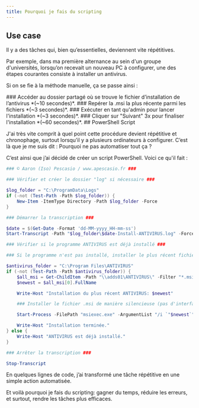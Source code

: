 ```yaml
---
title: Pourquoi je fais du scripting
---
```


## Use case
Il y a des tâches qui, bien qu’essentielles, deviennent vite répétitives. 

Par exemple, dans ma première alternance au sein d'un groupe d'universités, lorsqu’on recevait un nouveau PC à configurer, une des étapes courantes consiste à installer un antivirus. 

Si on se fie à la méthode manuelle, ça se passe ainsi :

<DynamicCallout>
<Steps>
  <Step>
    ### Accéder au dossier partagé 
    où se trouve le fichier d’installation de l’antivirus *(~10 secondes)*. 
  </Step>
  <Step>
    ### Repérer la .msi la plus récente
    parmi les fichiers *(~3 secondes)*.
  </Step>
  <Step>
    ### Exécuter en tant qu'admin 
    pour lancer l'installation *(~3 secondes)*.
  </Step>
  <Step>
    ### Cliquer sur "Suivant" 3x
    pour finaliser l'installation *(~60 secondes)*.
  </Step>
</Steps>
</DynamicCallout>
## PowerShell Script

J'ai très vite comprit à quel point cette procédure devient répétitive et chronophage, surtout lorsqu’il y a plusieurs ordinateurs à configurer. C’est là que je me suis dit : Pourquoi ne pas automatiser tout ça ?

C’est ainsi que j’ai décidé de créer un script PowerShell. Voici ce qu'il fait :

```ps1 {title="silentinstall.ps1"}
### © Aaron (Iso) Pescasio / www.apescasio.fr ###

### Vérifier et créer le dossier "log" si nécessaire ###

$log_folder = "C:\ProgramData\Logs"
if (-not (Test-Path -Path $log_folder)) {
    New-Item -ItemType Directory -Path $log_folder -Force
}

### Démarrer la transcription ###

$date = $(Get-Date -Format 'dd-MM-yyyy_HH-mm-ss')
Start-Transcript -Path "$log_folder\$date-Install-ANTIVIRUS.log" -Force

### Vérifier si le programme ANTIVIRUS est déjà installé ###

### Si le programme n'est pas installé, installer le plus récent fichier .msi ###

$antivirus_folder = "C:\Program Files\ANTIVIRUS"
if (-not (Test-Path -Path $antivirus_folder)) {
    $all_msi = Get-ChildItem -Path "\\adds01\ANTIVIRUS\" -Filter "*.msi" | Sort-Object LastWriteTime -Descending
    $newest = $all_msi[0].FullName

    Write-Host "Installation du plus récent ANTIVIRUS: $newest"

    ### Installer le fichier .msi de manière silencieuse (pas d'interface graphique) ###

    Start-Process -FilePath "msiexec.exe" -ArgumentList "/i `"$newest`" /qn" -Wait

    Write-Host "Installation terminée."
} else {
    Write-Host "ANTIVIRUS est déjà installé."
}

### Arrêter la transcription ###

Stop-Transcript

```

En quelques lignes de code, j’ai transformé une tâche répétitive en une simple action automatisée. 

Et voilà pourquoi je fais du scripting: gagner du temps, réduire les erreurs, et surtout, rendre les tâches plus efficaces.